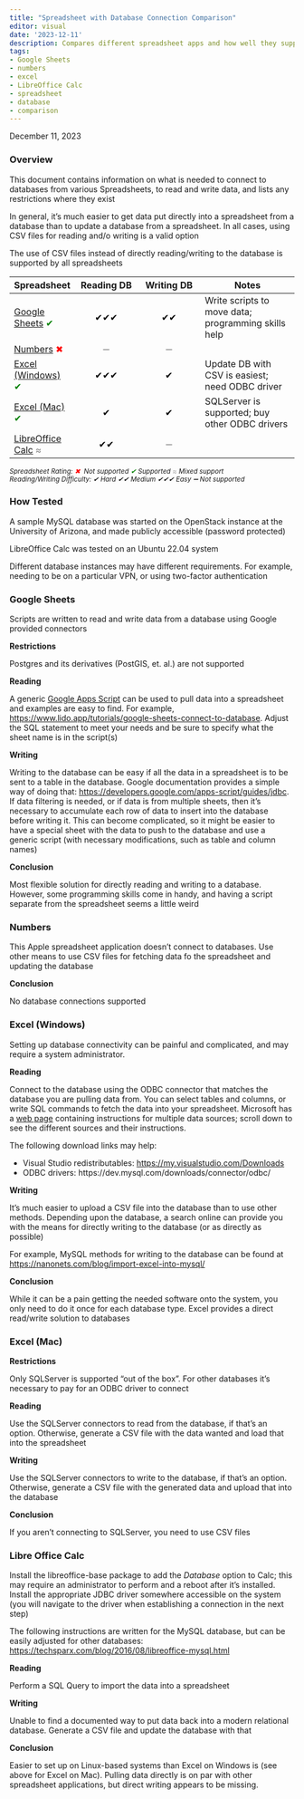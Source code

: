 ```yaml
---
title: "Spreadsheet with Database Connection Comparison"
editor: visual
date: '2023-12-11'
description: Compares different spreadsheet apps and how well they support direct database reading and writing, and any restrictions
tags: 
- Google Sheets
- numbers
- excel
- LibreOffice Calc
- spreadsheet
- database
- comparison
---
```


December 11, 2023

### Overview

This document contains information on what is needed to connect to databases from various Spreadsheets, to read and write data, and lists any restrictions where they exist

In general, it's much easier to get data put directly into a spreadsheet from a database than to update a database from a spreadsheet. In all cases, using CSV files for reading and/o writing is a valid option

The use of CSV files instead of directly reading/writing to the database is supported by all spreadsheets

| Spreadsheet                                                    |          Reading DB          |          Writing DB          | Notes                                               |
|----------------|:--------------:|:--------------:|------------------------|
| [Google Sheets](#google-sheets) [✔]{style="color:green"}       |  [✔✔✔]{style="color:black"}  |  [✔✔]{style="color:black"}   | Write scripts to move data; programming skills help |
| [Numbers](#numbers) [✖]{style="color:red"}                     | [➖]{style="color:darkgrey"} | [➖]{style="color:darkgrey"} |                                                     |
| [Excel (Windows)](#excel-windows) [✔]{style="color:green"}     |  [✔✔✔]{style="color:black"}  |   [✔]{style="color:black"}   | Update DB with CSV is easiest; need ODBC driver     |
| [Excel (Mac)](#excel-mac) [✔]{style="color:green"}             |   [✔]{style="color:black"}   |   [✔]{style="color:black"}   | SQLServer is supported; buy other ODBC drivers      |
| [LibreOffice Calc](#libre-office-calc) [≈]{style="color:grey"} |  [✔✔]{style="color:black"}   | [➖]{style="color:darkgrey"} |                                                     |

^*Spreadsheet\ Rating:\ [✖\ ]{style="color:red"}\ Not\ supported\ [✔]{style="color:green"}\ Supported\ [≈]{style="color:darkgrey"}\ Mixed\ support*^\
^*Reading/Writing\ Difficulty:\ ✔\ Hard\ ✔✔\ Medium\ ✔✔✔\ Easy\ ➖\ Not\ supported*^

### How Tested

A sample MySQL database was started on the OpenStack instance at the University of Arizona, and made publicly accessible (password protected)

LibreOffice Calc was tested on an Ubuntu 22.04 system

Different database instances may have different requirements. For example, needing to be on a particular VPN, or using two-factor authentication

### Google Sheets {#google-sheets}

Scripts are written to read and write data from a database using Google provided connectors

**Restrictions**

Postgres and its derivatives (PostGIS, et. al.) are not supported

**Reading**

A generic [Google Apps Script](https://developers.google.com/apps-script/overview#:~:text=Google%20Apps%20Script%20is%20a,Calendar%2C%20Drive%2C%20and%20more.) can be used to pull data into a spreadsheet and examples are easy to find. For example, <https://www.lido.app/tutorials/google-sheets-connect-to-database>. Adjust the SQL statement to meet your needs and be sure to specify what the sheet name is in the script(s)

**Writing**

Writing to the database can be easy if all the data in a spreadsheet is to be sent to a table in the database. Google documentation provides a simple way of doing that: <https://developers.google.com/apps-script/guides/jdbc>. If data filtering is needed, or if data is from multiple sheets, then it's necessary to accumulate each row of data to insert into the database before writing it. This can become complicated, so it might be easier to have a special sheet with the data to push to the database and use a generic script (with necessary modifications, such as table and column names)

**Conclusion**

Most flexible solution for directly reading and writing to a database. However, some programming skills come in handy, and having a script separate from the spreadsheet seems a little weird

### Numbers {#numbers}

This Apple spreadsheet application doesn't connect to databases. Use other means to use CSV files for fetching data fo the spreadsheet and updating the database

**Conclusion**

No database connections supported

### Excel (Windows) {#excel-windows}

Setting up database connectivity can be painful and complicated, and may require a system administrator.

**Reading**

Connect to the database using the ODBC connector that matches the database you are pulling data from. You can select tables and columns, or write SQL commands to fetch the data into your spreadsheet. Microsoft has a [web page](https://support.microsoft.com/en-us/office/import-data-from-data-sources-power-query-be4330b3-5356-486c-a168-b68e9e616f5a?redirectSourcePath=%252farticle%252f8760c647-88b9-409d-b312-6ea8f84a269b) containing instructions for multiple data sources; scroll down to see the different sources and their instructions.

The following download links may help:

-   Visual Studio redistributables: <https://my.visualstudio.com/Downloads>
-   ODBC drivers: https://dev.mysql.com/downloads/connector/odbc/

**Writing**

It's much easier to upload a CSV file into the database than to use other methods. Depending upon the database, a search online can provide you with the means for directly writing to the database (or as directly as possible)

For example, MySQL methods for writing to the database can be found at <https://nanonets.com/blog/import-excel-into-mysql/>

**Conclusion**

While it can be a pain getting the needed software onto the system, you only need to do it once for each database type. Excel provides a direct read/write solution to databases

### Excel (Mac) {#excel-mac}

**Restrictions**

Only SQLServer is supported "out of the box". For other databases it's necessary to pay for an ODBC driver to connect

**Reading**

Use the SQLServer connectors to read from the database, if that's an option. Otherwise, generate a CSV file with the data wanted and load that into the spreadsheet

**Writing**

Use the SQLServer connectors to write to the database, if that's an option. Otherwise, generate a CSV file with the generated data and upload that into the database

**Conclusion**

If you aren't connecting to SQLServer, you need to use CSV files

### Libre Office Calc {#libre-office-calc}

Install the libreoffice-base package to add the *Database* option to Calc; this may require an administrator to perform and a reboot after it's installed. Install the appropriate JDBC driver somewhere accessible on the system (you will navigate to the driver when establishing a connection in the next step)

The following instructions are written for the MySQL database, but can be easily adjusted for other databases: <https://techsparx.com/blog/2016/08/libreoffice-mysql.html>

**Reading**

Perform a SQL Query to import the data into a spreadsheet

**Writing**

Unable to find a documented way to put data back into a modern relational database. Generate a CSV file and update the database with that

**Conclusion**

Easier to set up on Linux-based systems than Excel on Windows is (see above for Excel on Mac). Pulling data directly is on par with other spreadsheet applications, but direct writing appears to be missing.
